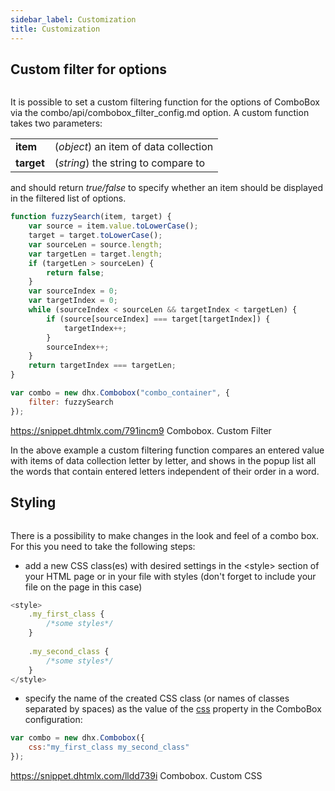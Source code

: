 ```yaml
---
sidebar_label: Customization
title: Customization
---          
```


Custom filter for options
-----------------------

<img style="margin: 0px 0px 0px 20px; display: block;" src="combo/custom_filter.png" alt=""/>

It is possible to set a custom filtering function for the options of ComboBox via the combo/api/combobox_filter_config.md option. A custom function takes two parameters:

<table class="webixdoc_links">
	<tbody>
        <tr>
			<td class="webixdoc_links0"><b>item</b></td>
			<td>(<i>object</i>) an item of data collection</td>
		</tr>
		<tr>
			<td class="webixdoc_links0"><b>target</b></td>
			<td>(<i>string</i>) the string to compare to</td>
		</tr>
    </tbody>
</table>

and should return *true/false* to specify whether an item should be displayed in the filtered list of options.

~~~js
function fuzzySearch(item, target) {
	var source = item.value.toLowerCase();
    target = target.toLowerCase();
    var sourceLen = source.length;
    var targetLen = target.length;
    if (targetLen > sourceLen) {
    	return false;
    }
    var sourceIndex = 0;
    var targetIndex = 0;
    while (sourceIndex < sourceLen && targetIndex < targetLen) {
    	if (source[sourceIndex] === target[targetIndex]) {
    		targetIndex++;
    	}
    	sourceIndex++;
    }
    return targetIndex === targetLen;
}

var combo = new dhx.Combobox("combo_container", {
	filter: fuzzySearch
});
~~~

https://snippet.dhtmlx.com/791incm9	Combobox. Custom Filter

In the above example a custom filtering function compares an entered value with items of data collection letter by letter, and shows in the popup list all the words that contain entered letters independent of their 
order in a word.



Styling 
-----------

<img style="margin: 0px 0px 0px 20px; display: block;" src="combo/custom_css.png" alt=""/>

There is a possibility to make changes in the look and feel of a combo box. For this you need to take the following steps:

- add a new CSS class(es) with desired settings in the &lt;style&gt; section of your HTML page or in your file with styles (don't forget to include your file on the page in this case)

~~~js
<style>
	.my_first_class {
		/*some styles*/
	}
    
    .my_second_class {
		/*some styles*/
	}
</style>
~~~

- specify the name of the created CSS class (or names of classes separated by spaces) as the value of the [css](/combo/api/combobox_css_config) property in the ComboBox configuration:

~~~js
var combo = new dhx.Combobox({
    css:"my_first_class my_second_class"
});
~~~

https://snippet.dhtmlx.com/lldd739i	Combobox. Custom CSS

